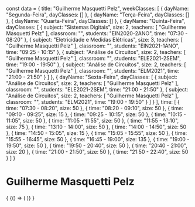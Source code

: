const data = {
  title: "Guilherme Masquetti Pelz",
  weekClasses: [
    {
      dayName: "Segunda-Feira",
      dayClasses: []
    },
    {
      dayName: "Terça-Feira",
      dayClasses: []
    },
    {
      dayName: "Quarta-Feira",
      dayClasses: []
    },
    {
      dayName: "Quinta-Feira",
      dayClasses: [
        {
          subject: "Sistemas Digitais",
          size: 2,
          teachers: [
            "Guilherme Masquetti Pelz"
          ],
          classroom: "",
          students: "EIN2020-2ANO",
          time: "07:30 - 08:20"
        },
        {
          subject: "Eletricidade e Medidas Elétricas",
          size: 3,
          teachers: [
            "Guilherme Masquetti Pelz"
          ],
          classroom: "",
          students: "EIN2021-1ANO",
          time: "09:25 - 10:15"
        },
        {
          subject: "Análise de Circuitos",
          size: 2,
          teachers: [
            "Guilherme Masquetti Pelz"
          ],
          classroom: "",
          students: "ELE2021-2SEM",
          time: "19:00 - 19:50"
        },
        {
          subject: "Análise de Circuitos",
          size: 2,
          teachers: [
            "Guilherme Masquetti Pelz"
          ],
          classroom: "",
          students: "ELM2021",
          time: "21:00 - 21:50"
        }
      ]
    },
    {
      dayName: "Sexta-Feira",
      dayClasses: [
        {
          subject: "Análise de Circuitos",
          size: 2,
          teachers: [
            "Guilherme Masquetti Pelz"
          ],
          classroom: "",
          students: "ELE2021-2SEM",
          time: "21:00 - 21:50"
        },
        {
          subject: "Análise de Circuitos",
          size: 2,
          teachers: [
            "Guilherme Masquetti Pelz"
          ],
          classroom: "",
          students: "ELM2021",
          time: "19:00 - 19:50"
        }
      ]
    }
  ],
  time: [
    {
      time: "07:30 - 08:20",
      size: 50
    },
    {
      time: "08:20 - 09:10",
      size: 50
    },
    {
      time: "09:10 - 09:25",
      size: 15
    },
    {
      time: "09:25 - 10:15",
      size: 50
    },
    {
      time: "10:15 - 11:05",
      size: 50
    },
    {
      time: "11:05 - 11:55",
      size: 50
    },
    {
      time: "11:55 - 13:10",
      size: 75
    },
    {
      time: "13:10 - 14:00",
      size: 50
    },
    {
      time: "14:00 - 14:50",
      size: 50
    },
    {
      time: "14:50 - 15:05",
      size: 15
    },
    {
      time: "15:05 - 15:55",
      size: 50
    },
    {
      time: "15:55 - 16:45",
      size: 50
    },
    {
      time: "16:45 - 19:00",
      size: 135
    },
    {
      time: "19:00 - 19:50",
      size: 50
    },
    {
      time: "19:50 - 20:40",
      size: 50
    },
    {
      time: "20:40 - 21:00",
      size: 20
    },
    {
      time: "21:00 - 21:50",
      size: 50
    },
    {
      time: "21:50 - 22:40",
      size: 50
    }
  ]
}

# Guilherme Masquetti Pelz

<div>
  {
    <BrowserOnly>
      {() => (
        <Grid
          title={data.title}
          weekClasses={data.weekClasses}
          time={data.time}
        />
      )}
    </BrowserOnly>
  }
</div>
